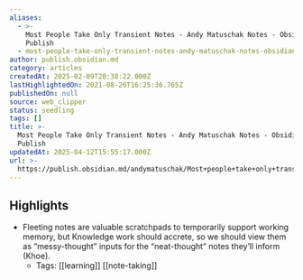 ```yaml
---
aliases:
  - >-
    Most People Take Only Transient Notes - Andy Matuschak Notes - Obsidian
    Publish
  - most-people-take-only-transient-notes-andy-matuschak-notes-obsidian-publish
author: publish.obsidian.md
category: articles
createdAt: 2025-02-09T20:38:22.000Z
lastHighlightedOn: 2021-08-26T16:25:36.765Z
publishedOn: null
source: web_clipper
status: seedling
tags: []
title: >-
  Most People Take Only Transient Notes - Andy Matuschak Notes - Obsidian
  Publish
updatedAt: 2025-04-12T15:55:17.000Z
url: >-
  https://publish.obsidian.md/andymatuschak/Most+people+take+only+transient+notes
---
```

## Highlights

- Fleeting notes are valuable scratchpads to temporarily support working memory, but Knowledge work should accrete, so we should view them as “messy-thought” inputs for the “neat-thought” notes they’ll inform (Khoe).
    - Tags: [[learning]] [[note-taking]]
